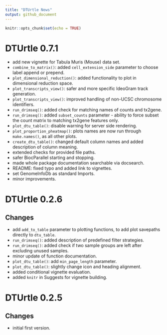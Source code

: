 ```yaml
---
title: "DTUrtle News"
output: github_document
---
```


```r
knitr::opts_chunk$set(echo = TRUE)
```

# DTUrtle 0.7.1
 - add new vignette for Tabula Muris (Mouse) data set.
 - `combine_to_matrix()`: added `cell_extension_side` parameter to choose label append or prepend.
 - `plot_dimensional_reduction()`: added functionality to plot in dimensional reduction space.
 - `plot_transcripts_view()`: safer and more specific IdeoGram track generation.
 - `plot_transcripts_view()`: improved handling of non-UCSC chromosome identifiers.
 - `run_drimseq()`: added check for matching names of counts and tx2gene.
 - `run_drimseq()`: added `subset_counts` parameter - ability to force subset the count matrix to matching tx2gene features only.
 - `plot_dtu_table()`: disable warning for server side rendering.
 - `plot_proportion_pheatmap()`: plots names are now run through `make.names()`, as all other plots.
 - `create_dtu_table()`: changed default column names and added description of column meaning.
 - extended checks for provided file paths.
 - safer BiocParallel starting and stopping.
 - made whole package documentation searchable via docsearch.
 - README: fixed typo and added link to vignettes.
 - set GenomeInfoDb as standard Imports.
 - minor improvements.

# DTUrtle 0.2.6
## Changes
- add `add_to_table` parameter to plotting functions, to add plot savepaths directly to `dtu_table`.
- `run_drimseq()`: added description of predefined filter strategies.
- `run_drimseq()`: added check if two sample groups are left after excluding unused samples.
- minor update of function documentation.
- `plot_dtu_table()`: add `min_page_length` parameter.
- `plot_dtu_table()`: slightly change icon and heading alignment.
- added conditional vignette evaluation.
- added `knitr` in Suggests for vignette building.

# DTUrtle 0.2.5
## Changes
- initial first version.
